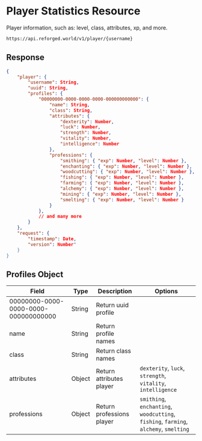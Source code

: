 # Player Statistics Resource

Player information, such as: level, class, attributes, xp, and more.

```sh
https://api.reforged.world/v1/player/{username}
```

## Response

```json
{
    "player": {
        "username": String,
        "uuid": String,
        "profiles": {
            "00000000-0000-0000-0000-000000000000": {
                "name": String,
                "class": String,
                "attributes": {
                    "dexterity": Number,
                    "luck": Number,
                    "strength": Number,
                    "vitality": Number,
                    "intelligence": Number
                },
                "professions": {
                    "smithing": { "exp": Number, "level": Number },
                    "enchanting": { "exp": Number, "level": Number },
                    "woodcutting": { "exp": Number, "level": Number },
                    "fishing": { "exp": Number, "level": Number },
                    "farming": { "exp": Number, "level": Number },
                    "alchemy": { "exp": Number, "level": Number },
                    "mining": { "exp": Number, "level": Number },
                    "smelting": { "exp": Number, "level": Number }
                }
            },
            // and many more
        }
    },
    "request": {
        "timestamp": Date,
        "version": Number"
    }
}
```

## Profiles Object

| Field                                | Type   | Description               | Options                                                                              |
| ------------------------------------ | ------ | ------------------------- | ------------------------------------------------------------------------------------ |
| 00000000-0000-0000-0000-000000000000 | String | Return uuid profile       |                                                                                      |
| name                                 | String | Return profile names      |                                                                                      |
| class                                | String | Return class names        |                                                                                      |
| attributes                           | Object | Return attributes player  | `dexterity`, `luck`, `strength`, `vitality`, `intelligence`                          |
| professions                          | Object | Return professions player | `smithing`, `enchanting`, `woodcutting`, `fishing`, `farming`, `alchemy`, `smelting` |
